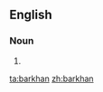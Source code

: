 ==English==

===Noun===
{{en-noun}}

# {{alternative spelling of|barchan}}

[[ta:barkhan]]
[[zh:barkhan]]